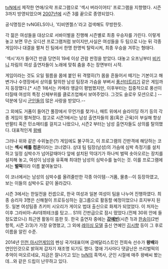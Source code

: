 [[tvN]]에서 제작한 연애/오락 프로그램으로 '섹시 버라이어티' 프로그램을 지향했다. 시즌 3까지 방영되었으며 [[2007년]]에 시즌 3를 끝으로 종영되었다.

공식명칭은 tvNGELS이나, '티비엔젤스'라고 검색해도 무방한듯.

각 젊은 여성들을 대상으로 서바이벌을 진행해 시즌별로 최종 우승자를 가린다. 이렇게 놓고 보면 무슨 오디션 프로그램처럼 보이지만,사실은 여성들을 두 팀으로 나눈 뒤 각종 게임이나 대결을 펼쳐 진 팀에서 한명 한명씩 탈락시켜, 최종 우승을 겨루는 형태다.

'섹시'자가 들어간 만큼 당연히 19세 이상 관람 판정을 받았다. 대놓고 오프닝부터 [[비키니]] 차림의 여성 출연자들이 노래에 맞춰 춤을 추는 장면부터 시작.

게임이라는 것도 오일 필름을 몸에 붙인 뒤 격렬히(?) 몸을 흔들어서 떼기는 기본이고 해변가나 수영장에서 상의를 탈의한 남성 팀장과 가슴을 부벼서 [[풍선]]터트리기 같은 게임까지 등장했다.[* 시즌 1에서는 카메라 앵글이 평범했지만, 이후부터는 집중적으로 풍선이 터질때 여성의 특정 신체부위를 클로즈업해서 보여주었다. 그것도 슬로우 모션으로.] --덕분에 당시 [[군인]]들의 많은 사랑을 받았다.--

그 외에도 거품이 들어간 풀장에서 무언가를 찾거나, 매트 위에서 슬라이딩 하기 등의 각종 게임이 펼쳐졌다. 참고로 시즌1에서는 남성 출연자들의 몸(혹은 근육)이 부실해 항상 반팔티 혹은 민소매티를 걸치고 나왔으나, 시즌2 부터는 남성 출연자들도 상의를 탈의했다. 대표적인게 [[왕배]]

그러나 위와 같은 수위높은(?) 게임에도 불구하고, 이 프로그램의 간판격에 해당하는 코너는 '''섹시 배틀 컴온'''이라는 코너였다. 상대 팀 팀장(남성)의 가슴에 심박 측정기를 설치하고 일정 심박수가 넘어갈때마다 앞에 설치된 막대기가 하나씩 벌떡 솟아오르는 장치를 설치해 놓고, 여성이 남성을 유혹해 최대한 남성의 심박수를 높이는 것. 이를 프로그램에서는 '''벌떡'''이라 이름 붙여놓았다.

이 코너에서는 남성의 심박수를 올려줄만한 각종 아이템--거품, 물총--이 등장하였고, 보는 이들의 심박수도 같이 올라갔다.

시즌 3에서는 한일전을 컨셉으로, 한국 여성과 일본 여성이 팀을 나누어 진행하였다.
최종 승리자 3명은 신해철이 프로듀싱하는 걸그룹으로 활동할 예정이었으나 흐지부지 된듯. 일본 여성팀중 츠키미 시오리가 게이오 법대 출신으로 화제가 되었었다. 이 처자는 이후 그라비아-AV데뷔테크를 탔고... S1의 간판급으로 잠시 떴었다.(전체 30위 안에 들 정도였으니) 최근엔 활동이 뜸한 듯. 한국 출연자 중에는 '''[[강예빈]]'''(시즌 1)과 [[한송이]](2번 항목, 시즌 2/3)가 가장 유명했고, 그 외에 [[레이싱 모델]] 출신 연예인 [[김시향]] 등이 그 후로 이름을 알린 수준.
 
2014년 [[인천 아시안게임]]의 펜싱 국가대표이며 금메달리스트인 전희숙 선수가 '''왕배'''와 연인인것으로 밝혀져 갑자기 재조명 되기도 했다. 열애 기사마다 댓글난은 쓰리벌떡의 추억이 떠오르네요, 지금은 잘나가고 있는 [[tvN]]의 흑역사, 군인 시절에 매주 왕배씨 봤는데...와 같은 드립이 난무하고 있다.
